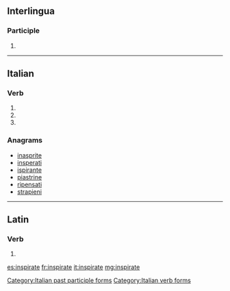 ==Interlingua==

===Participle===
{{head|ia}}

# {{ia-form of|inspir|ate}}

----

==Italian==

===Verb===
{{head|it}}

# {{conjugation of|inspirare||2|p|pres|ind|lang=it}}
# {{conjugation of|inspirare||2|p|imp|lang=it}}
# {{feminine plural of|inspirato|lang=it}}

===Anagrams===
* [[inasprite#Italian|inasprite]]
* [[insperati#Italian|insperati]]
* [[ispirante#Italian|ispirante]]
* [[piastrine#Italian|piastrine]]
* [[ripensati#Italian|ripensati]]
* [[strapieni#Italian|strapieni]]

[[Category:Italian past participle forms]]
[[Category:Italian verb forms]]

----

==Latin==

===Verb===
{{la-verb-form|īnspīrāte}}

# {{conjugation of|īnspīrō||2|p|pres|act|imp|lang=la}}

[[es:inspirate]]
[[fr:inspirate]]
[[it:inspirate]]
[[mg:inspirate]]